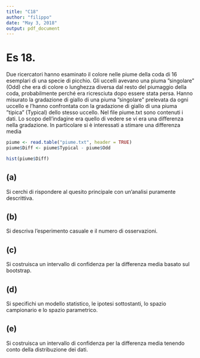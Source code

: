 ```yaml
---
title: "C18"
author: "filippo"
date: "May 3, 2018"
output: pdf_document
---
```


# Es 18. 
Due ricercatori hanno esaminato il colore nelle piume della coda di 16 esemplari di una specie di picchio. Gli uccelli avevano una piuma ”singolare” (Odd) che era di colore o lunghezza diversa dal resto del piumaggio della coda, probabilmente perché era ricresciuta dopo essere stata persa.
Hanno misurato la gradazione di giallo di una piuma ”singolare” prelevata da ogni uccello e l’hanno confrontata con la gradazione di giallo di una piuma ”tipica” (Typical) dello stesso uccello. Nel file piume.txt sono contenuti i dati. Lo scopo dell’indagine era quello di vedere se vi era una differenza nella gradazione. In particolare si è interessati a stimare una differenza media

```r
piume <- read.table("piume.txt", header = TRUE)
piume$Diff <- piume$Typical - piume$Odd

hist(piume$Diff)
```

## (a)
Si cerchi di rispondere al quesito principale con un’analisi puramente descrittiva.

## (b)
Si descriva l’esperimento casuale e il numero di osservazioni.

## (c)
Si costruisca un intervallo di confidenza per la differenza media basato sul bootstrap.

## (d)
Si specifichi un modello statistico, le ipotesi sottostanti, lo spazio campionario e lo spazio parametrico.

## (e)
Si costruisca un intervallo di confidenza per la differenza media tenendo conto della distribuzione dei dati.

